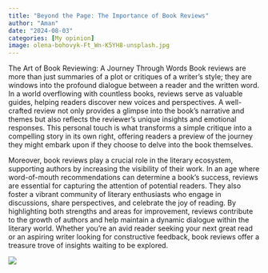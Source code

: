 ```yaml
---
title: "Beyond the Page: The Importance of Book Reviews"
author: "Aman"
date: "2024-08-03"
categories: [My opinion]
image: olena-bohovyk-Ft_Wn-K5YH8-unsplash.jpg
---
```


The Art of Book Reviewing: A Journey Through Words
Book reviews are more than just summaries of a plot or critiques of a writer's style; they are windows into the profound dialogue between a reader and the written word. In a world overflowing with countless books, reviews serve as valuable guides, helping readers discover new voices and perspectives. A well-crafted review not only provides a glimpse into the book’s narrative and themes but also reflects the reviewer’s unique insights and emotional responses. This personal touch is what transforms a simple critique into a compelling story in its own right, offering readers a preview of the journey they might embark upon if they choose to delve into the book themselves.

Moreover, book reviews play a crucial role in the literary ecosystem, supporting authors by increasing the visibility of their work. In an age where word-of-mouth recommendations can determine a book’s success, reviews are essential for capturing the attention of potential readers. They also foster a vibrant community of literary enthusiasts who engage in discussions, share perspectives, and celebrate the joy of reading. By highlighting both strengths and areas for improvement, reviews contribute to the growth of authors and help maintain a dynamic dialogue within the literary world. Whether you're an avid reader seeking your next great read or an aspiring writer looking for constructive feedback, book reviews offer a treasure trove of insights waiting to be explored.

![](olena-bohovyk-Ft_Wn-K5YH8-unsplash.jpg)

